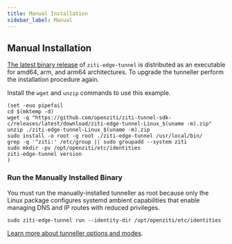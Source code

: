 ```yaml
---
title: Manual Installation
sidebar_label: Manual
---
```


## Manual Installation

[The latest binary release](https://github.com/openziti/ziti-tunnel-sdk-c/releases/latest/) of `ziti-edge-tunnel` is
distributed as an executable for amd64, arm, and arm64 architectures. To upgrade the tunneller perform the installation
procedure again.

Install the `wget` and `unzip` commands to use this example.

```text
(set -euo pipefail
cd $(mktemp -d)
wget -q "https://github.com/openziti/ziti-tunnel-sdk-c/releases/latest/download/ziti-edge-tunnel-Linux_$(uname -m).zip"
unzip ./ziti-edge-tunnel-Linux_$(uname -m).zip
sudo install -o root -g root ./ziti-edge-tunnel /usr/local/bin/
grep -q '^ziti:' /etc/group || sudo groupadd --system ziti
sudo mkdir -pv /opt/openziti/etc/identities
ziti-edge-tunnel version
)
```

### Run the Manually Installed Binary

You must run the manually-installed tunneller as root because only the Linux package configures systemd ambient
capabilities that enable managing DNS and IP routes with reduced privileges.

```text
sudo ziti-edge-tunnel run --identity-dir /opt/openziti/etc/identities
```

[Learn more about tunneller options and modes](./40-linux-tunnel-options.mdx).
